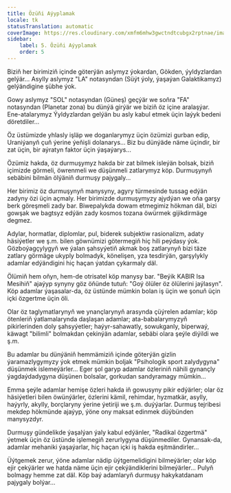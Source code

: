 ```yaml
---
title: Özüňi Aýyplamak
locale: tk
statusTranslation: automatic
coverImage: https://res.cloudinary.com/xmfm6mhw3gwctndtcubgx2rptnae/image/upload/v1740468922/small_cover_tratado_de_psicologia_revolucionaria_a4c0dca4e0.webp
sidebar:
    label: 5. Özüňi Aýyplamak
    order: 5
---
```

Biziň her birimiziň içinde göterýän aslymyz ýokardan, Gökden, ýyldyzlardan gelýär... Asylly aslymyz "LA" notasyndan (Süýt ýoly, ýaşaýan Galaktikamyz) gelýändigine şübhe ýok.

Gowy aslymyz "SOL" notasyndan (Güneş) geçýär we soňra "FA" notasyndan (Planetar zona) bu dünýä girýär we biziň öz içine aralaşýar. Ene-atalarymyz Ýyldyzlardan gelýän bu asly kabul etmek üçin laýyk bedeni döretdiler...

Öz üstümizde yhlasly işläp we doganlarymyz üçin özümizi gurban edip, Uraniýanyň çuň ýerine ýeňişli dolanarys... Biz bu dünýäde näme üçindir, bir zat üçin, bir aýratyn faktor üçin ýaşaýarys...

Özümiz hakda, öz durmuşymyz hakda bir zat bilmek isleýän bolsak, biziň içimizde görmeli, öwrenmeli we düşünmeli zatlarymyz köp. Durmuşynyň sebäbini bilmän ölýäniň durmuşy pajygaly...

Her birimiz öz durmuşynyň manysyny, agyry türmesinde tussag edýän zadyny özi üçin açmaly. Her birimizde durmuşymyzy ajydýan we oňa garşy berk göreşmeli zady bar. Biwepalykda dowam etmegimiz hökman däl, bizi gowşak we bagtsyz edýän zady kosmos tozana öwürmek gijikdirmäge degmez.

Adylar, hormatlar, diplomlar, pul, biderek subjektiw rasionalizm, adaty häsiýetler we ş.m. bilen göwnümizi götermegiň hiç hili peýdasy ýok. Gözboýagçylygyň we ýalan şahsyýetiň akmak boş zatlarynyň bizi täze zatlary görmäge ukyply bolmadyk, könelişen, yza tesdirýän, garşylykly adamlar edýändigini hiç haçan ýatdan çykarmaly däl.

Ölümiň hem oňyn, hem-de otrisatel köp manysy bar. "Beýik KABIR Isa Mesihiň" ajaýyp synyny göz öňünde tutuň: "Goý ölüler öz ölülerini jaýlasyn". Köp adamlar ýaşasalar-da, öz üstünde mümkin bolan iş üçin we şonuň üçin içki özgertme üçin öli.

Olar öz taglymatlarynyň we ynançlarynyň arasynda çüýrelen adamlar; köp ötenleriň ýatlamalarynda daşlaşan adamlar; ata-babalarymyzyň pikirlerinden doly şahsyýetler; haýyr-sahawatly, sowukganly, biperwaý, käwagt "bilimli" bolmakdan çekinýän adamlar, sebäbi olara şeýle diýildi we ş.m.

Bu adamlar bu dünýäniň hemmämiziň içinde göterýän gizlin ýaramazlygymyzy ýok etmek mümkin boljak "Psihologik sport zalydygyna" düşünmek islemeýärler... Eger şol garyp adamlar özleriniň nähili gynançly ýagdaýdadygyna düşünen bolsalar, gorkudan sandyramagy mümkin...

Emma şeýle adamlar hemişe özleri hakda iň gowusyny pikir edýärler; olar öz häsiýetleri bilen öwünýärler, özlerini kämil, rehimdar, hyzmatkär, asylly, haýyrly, akylly, borçlaryny ýerine ýetiriji we ş.m. duýýarlar. Durmuş tejribesi mekdep hökmünde ajaýyp, ýöne ony maksat edinmek düýbünden manysyzdyr.

Durmuşy gündelikde ýaşalýan ýaly kabul edýänler, "Radikal özgertmä" ýetmek üçin öz üstünde işlemegiň zerurlygyna düşünmediler. Gynansak-da, adamlar mehaniki ýaşaýarlar, hiç haçan içki iş hakda eşitmändirler...

Üýtgemek zerur, ýöne adamlar nädip üýtgemelidigini bilmeýärler; olar köp ejir çekýärler we hatda näme üçin ejir çekýändiklerini bilmeýärler... Pulyň bolmagy hemme zat däl. Köp baý adamlaryň durmuşy hakykatdanam pajygaly bolýar...

